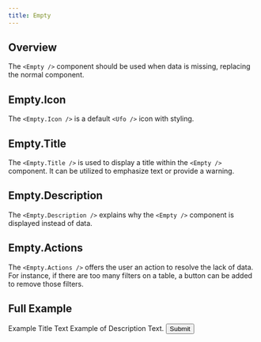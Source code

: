 ```yaml
---
title: Empty
---
```



## Overview

The `<Empty />` component should be used when data is missing, replacing the normal component.


## Empty.Icon

The `<Empty.Icon />` is a default `<Ufo />` icon with styling. 


## Empty.Title

The `<Empty.Title />` is used to display a title within the `<Empty />` component. It can be utilized to emphasize text or provide a warning. 


## Empty.Description

The `<Empty.Description />` explains why the `<Empty />` component is displayed instead of data.


## Empty.Actions

The `<Empty.Actions />` offers the user an action to resolve the lack of data. For instance, if there are too many filters on a table, a button can be added to remove those filters.


## Full Example

<RenderComponentWithSnippet>
  <Row>
    <Empty>
      <Empty.Icon />
      <Empty.Title>Example Title Text</Empty.Title>
      <Empty.Description>Example of Description Text.</Empty.Description>
      <Empty.Actions>
        <Button>
            <BookBookmark /> 
            Submit
        </Button>
      </Empty.Actions>
    </Empty>
  </Row>
</RenderComponentWithSnippet>
